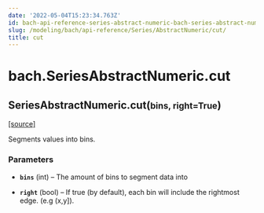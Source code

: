 ```yaml
---
date: '2022-05-04T15:23:34.763Z'
id: bach-api-reference-series-abstract-numeric-bach-series-abstract-numeric-cut
slug: /modeling/bach/api-reference/Series/AbstractNumeric/cut/
title: cut
---
```


# bach.SeriesAbstractNumeric.cut

<div className="method">

<h2 className="signature-method"><span className="additional-name">SeriesAbstractNumeric.</span><span className="name">cut(</span><small className="parameter-list"><span className="parameter" id="bins">bins</span>, <span className="parameter" id="right">right=True</span></small>)</h2>


&#8203;<span className="view-source">[[source]](https://github.com/objectiv/objectiv-analytics/blob/main/bach/bach/series/series_numeric.py)</span>

<div className="content">

Segments values into bins.


### Parameters

* **`bins`** (int) – The amount of bins to segment data into


* **`right`** (bool) – If true (by default), each bin will include the rightmost edge. (e.g (x,y]).





</div>


</div>
